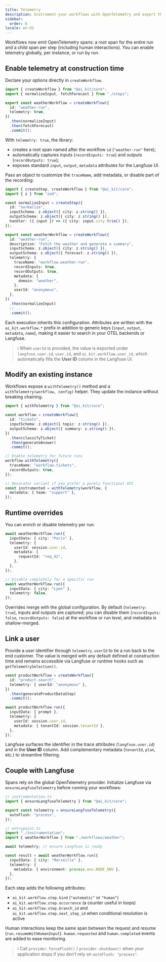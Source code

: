 ```yaml
---
title: Telemetry
description: Instrument your workflows with OpenTelemetry and export them to Langfuse
sidebar:
  order: 6
locale: en-US
---
```


Workflows now emit OpenTelemetry spans: a root span for the entire run and a child span per step (including human interactions). You can enable telemetry globally, per instance, or run by run.

## Enable telemetry at construction time

Declare your options directly in `createWorkflow`.

```ts
import { createWorkflow } from "@ai_kit/core";
import { normalizeInput, fetchForecast } from "./steps";

export const weatherWorkflow = createWorkflow({
  id: "weather-run",
  telemetry: true,
})
  .then(normalizeInput)
  .then(fetchForecast)
  .commit();
```

With `telemetry: true`, the library:

- creates a root span named after the workflow `id` (`"weather-run"` here);
- automatically captures inputs (`recordInputs: true`) and outputs (`recordOutputs: true`);
- exposes standard `input`, `output`, `metadata` attributes for the Langfuse UI.

Pass an object to customize the `traceName`, add metadata, or disable part of the recording:

```ts
import { createStep, createWorkflow } from "@ai_kit/core";
import { z } from "zod";

const normalizeInput = createStep({
  id: "normalize",
  inputSchema: z.object({ city: z.string() }),
  outputSchema: z.object({ city: z.string() }),
  handler: ({ input }) => ({ city: input.city.trim() }),
});

export const weatherWorkflow = createWorkflow({
  id: "weather-run",
  description: "Fetch the weather and generate a summary",
  inputSchema: z.object({ city: z.string() }),
  outputSchema: z.object({ forecast: z.string() }),
  telemetry: {
    traceName: "workflow.weather-run",
    recordInputs: true,
    recordOutputs: true,
    metadata: {
      domain: "weather",
    },
    userId: "anonymous",
  },
})
  .then(normalizeInput)
  // ...
  .commit();
```

Each execution inherits this configuration. Attributes are written with the `ai_kit.workflow.*` prefix in addition to generic keys (`input`, `output`, `metadata`, `name`), making it easier to search in your OTEL backends or Langfuse.

> ℹ️ When `userId` is provided, the value is exported under `langfuse.user.id`, `user.id`, and `ai_kit.workflow.user_id`, which automatically fills the **User ID** column in the Langfuse UI.

## Modify an existing instance

Workflows expose a `withTelemetry()` method and a `withTelemetry(workflow, config)` helper. They update the instance without breaking chaining.

```ts
import { withTelemetry } from "@ai_kit/core";

const workflow = createWorkflow({
  id: "tickets",
  inputSchema: z.object({ topic: z.string() }),
  outputSchema: z.object({ summary: z.string() }),
})
  .then(classifyTicket)
  .then(generateAnswer)
  .commit();

// Enable telemetry for future runs
workflow.withTelemetry({
  traceName: "workflow.tickets",
  recordOutputs: true,
});

// Decorator variant if you prefer a purely functional API
const instrumented = withTelemetry(workflow, {
  metadata: { team: "support" },
});
```

## Runtime overrides

You can enrich or disable telemetry per run:

```ts
await weatherWorkflow.run({
  inputData: { city: "Paris" },
  telemetry: {
    userId: session.user.id,
    metadata: {
      requestId: "req_42",
    },
  },
});

// Disable completely for a specific run
await weatherWorkflow.run({
  inputData: { city: "Lyon" },
  telemetry: false,
});
```

Overrides merge with the global configuration. By default (`telemetry: true`), inputs and outputs are captured; you can disable them (`recordInputs: false`, `recordOutputs: false`) at the workflow or run level, and metadata is shallow-merged.

## Link a user

Provide a user identifier through `telemetry.userId` to tie a run back to the end customer. The value is merged with any default defined at construction time and remains accessible via Langfuse or runtime hooks such as `getTelemetrySelection()`.

```ts
const productWorkflow = createWorkflow({
  id: "product-search",
  telemetry: { userId: "anonymous" },
})
  .then(generateProductDataStep)
  .commit();

await productWorkflow.run({
  inputData: { prompt },
  telemetry: {
    userId: session.user.id,
    metadata: { tenantId: session.tenantId },
  },
});
```

Langfuse surfaces the identifier in the trace attributes (`langfuse.user.id`) and in the **User ID** column. Add complementary metadata (`tenantId`, `plan`, etc.) to streamline filtering.

## Couple with Langfuse

Spans rely on the global OpenTelemetry provider. Initialize Langfuse via `ensureLangfuseTelemetry` before running your workflows:

```ts
// instrumentation.ts
import { ensureLangfuseTelemetry } from "@ai_kit/core";

export const telemetry = ensureLangfuseTelemetry({
  autoFlush: "process",
});
```

```ts
// entrypoint.ts
import "./instrumentation";
import { weatherWorkflow } from "./workflows/weather";

await telemetry; // ensure Langfuse is ready

const result = await weatherWorkflow.run({
  inputData: { city: "Marseille" },
  telemetry: {
    metadata: { environment: process.env.NODE_ENV },
  },
});
```

Each step adds the following attributes:

- `ai_kit.workflow.step.kind` (`"automatic"` or `"human"`)
- `ai_kit.workflow.step.occurrence` (a counter useful in loops)
- `ai_kit.workflow.step.branch_id` and `ai_kit.workflow.step.next_step_id` when conditional resolution is active

Human interactions keep the same span between the request and resume (`run.resumeWithHumanInput`). `human.requested` and `human.completed` events are added to ease monitoring.

> ℹ️ Call `provider.forceFlush()` / `provider.shutdown()` when your application stops if you don’t rely on `autoFlush: "process"`.
